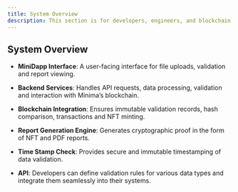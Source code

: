 ```yaml
---
title: System Overview
description: This section is for developers, engineers, and blockchain integrators working with  Integritas.
---
```


## System Overview

- **MiniDapp Interface**:
  A user-facing interface for file uploads, validation and report viewing.

- **Backend Services**: Handles API requests, data processing, validation and interaction with Minima’s blockchain.
- **Blockchain Integration**: Ensures immutable validation records, hash comparison, transactions and NFT minting.
- **Report Generation Engine**: Generates cryptographic proof in the form of NFT and PDF reports.
- **Time Stamp Check**: Provides secure and immutable timestamping of data validation.
- **API**: Developers can define validation rules for various data types and integrate them seamlessly into their systems.
